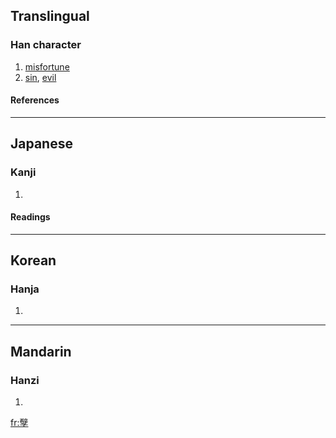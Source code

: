 {{see|孽}}

==Translingual==
===Han character===
{{Han char|rn=39|rad=子|as=16|sn=19|four=|canj=山十弓木 (UJND)}}
# [[misfortune]]
# [[sin]], [[evil]]
====References====
{{Han ref|kx=0281.050|dkj=07046|dj=0551.050|hdz=21020.080|uh=5B7C|ud=23420}}
----
==Japanese==
===Kanji===
{{ja-kanji|grade=|rs=子16}}
# {{defn|Japanese}} 
====Readings====
{{ja-readings|on=[[げつ]] (getsu), [[げち]] (gechi)|kun=[[わきばら]] (wakibara), [[ひこばえ]] (hikobae), [[わざはひ]] (wazahahi)}}
----
==Korean==
===Hanja===
{{ko-hanja|hangeul=얼|rv=eol|mr=ŏl}}
# {{defn|Korean}}
----
==Mandarin==
===Hanzi===
{{cmn-hanzi|pin=[[niè]] ([[nie4]])|wg=nieh<sup>4</sup>}}
# {{defn|Mandarin}}

[[fr:孼]]